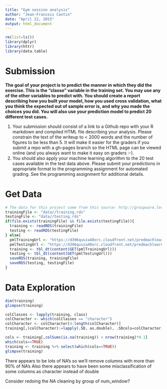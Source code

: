 ```yaml
---
title: "Gym session analysis"
author: "Jean-Francois Cantin"
date: "April 22, 2015"
output: html_document
---
```


```r
rm(list=ls())
library(dplyr)
library(httr)
library(data.table)
```

# Submission
**The goal of your project is to predict the manner in which they did the exercise. This is the "classe" variable in the training set. You may use any of the other variables to predict with. You should create a report describing how you built your model, how you used cross validation, what you think the expected out of sample error is, and why you made the choices you did. You will also use your prediction model to predict 20 different test cases. **

1. Your submission should consist of a link to a Github repo with your R markdown and compiled HTML file describing your analysis. Please constrain the text of the writeup to < 2000 words and the number of figures to be less than 5. It will make it easier for the graders if you submit a repo with a gh-pages branch so the HTML page can be viewed online (and you always want to make it easy on graders :-).
2. You should also apply your machine learning algorithm to the 20 test cases available in the test data above. Please submit your predictions in appropriate format to the programming assignment for automated grading. See the programming assignment for additional details. 

# Get Data
```r
# The data for this project come from this source: http://groupware.les.inf.puc-rio.br/har
trainingFile <- "data//training.rds"
testingFile <- "data//testing.rds"
if(file.exists(trainingFile) && file.exists(testingFile)){
  training <- readRDS(trainingFile)
  testing <- readRDS(testingFile)
} else{
  pmlTrainingUrl <- "https://d396qusza40orc.cloudfront.net/predmachlearn/pml-training.csv"
  pmlTestingUrl <- "https://d396qusza40orc.cloudfront.net/predmachlearn/pml-testing.csv"
  training <- tbl_dt(content(GET(pmlTrainingUrl)))
  testing <- tbl_dt(content(GET(pmlTestingUrl)))
  saveRDS(training, trainingFile)
  saveRDS(testing, testingFile)
}
```

# Data Exploration
```r
dim(training)
glimpse(training)

colClasses <- lapply(training, class)
colCharacter <- which(colClasses == "character")
colCharacter <- colCharacter[4:length(colCharacter)]
training[,(colCharacter):=lapply(.SD, as.double), .SDcols=colCharacter]

cols <- training[,colSums(is.na(training)) < nrow(training)*0.1]
which(cols==TRUE)
training <- training %>% select(which(cols==TRUE))
glimpse(training)
```

There appears to be lots of NA's so we'll remove columns with more than 90% of NA's 
Also there appears to have been some misclassification of some columns as character instead of double

Consider redoing the NA cleaning by group of num_window?

```r

```






